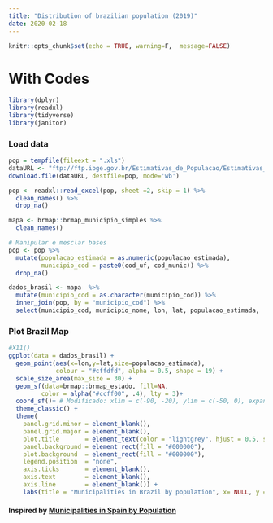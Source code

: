 ```yaml
---
title: "Distribution of brazilian population (2019)"
date: 2020-02-18
---
```


```r
knitr::opts_chunk$set(echo = TRUE, warning=F,  message=FALSE)
```

# With Codes
```r
library(dplyr)
library(readxl)
library(tidyverse)
library(janitor)

```

### Load data
```r
pop = tempfile(fileext = ".xls")
dataURL <- "ftp://ftp.ibge.gov.br/Estimativas_de_Populacao/Estimativas_2019/estimativa_dou_2019.xls"
download.file(dataURL, destfile=pop, mode='wb')

pop <- readxl::read_excel(pop, sheet =2, skip = 1) %>% 
  clean_names() %>% 
  drop_na()

mapa <- brmap::brmap_municipio_simples %>% 
  clean_names()

# Manipular e mesclar bases
pop <- pop %>% 
  mutate(populacao_estimada = as.numeric(populacao_estimada),
         municipio_cod = paste0(cod_uf, cod_munic)) %>% 
  drop_na()

dados_brasil <- mapa  %>% 
  mutate(municipio_cod = as.character(municipio_cod)) %>% 
  inner_join(pop, by = "municipio_cod") %>% 
  select(municipio_cod, municipio_nome, lon, lat, populacao_estimada,  geometry)
```

### Plot Brazil Map
```r
#X11()
ggplot(data = dados_brasil) +
  geom_point(aes(x=lon,y=lat,size=populacao_estimada), 
             colour = "#cffdfd", alpha = 0.5, shape = 19) +
  scale_size_area(max_size = 30) +
  geom_sf(data=brmap::brmap_estado, fill=NA, 
         color = alpha("#ccff00", .4), lty = 3)+
  coord_sf()+ # Modificado: xlim = c(-90, -20), ylim = c(-50, 0), expand =F # Não funcionou para aumentar o mapa
  theme_classic() + 
  theme(
    panel.grid.minor = element_blank(),
    panel.grid.major = element_blank(),
    plot.title       = element_text(color = "lightgrey", hjust = 0.5, size = 25),
    panel.background = element_rect(fill = "#000000"),
    plot.background  = element_rect(fill = "#000000"),
    legend.position  = "none",
    axis.ticks       = element_blank(),
    axis.text        = element_blank(),
    axis.line        = element_blank()) + 
    labs(title = "Municipalities in Brazil by population", x= NULL, y = NULL) 
```

#### Inspired by [Municipalities in Spain by Population](https://mohdbilal87.github.io/dataviz-r/2019/11/14/municipalities-in-spain-by-population/) 